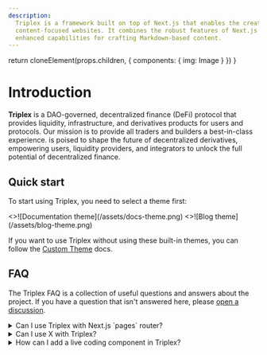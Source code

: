 ```yaml
---
description:
  Triplex is a framework built on top of Next.js that enables the creation of
  content-focused websites. It combines the robust features of Next.js with
  enhanced capabilities for crafting Markdown-based content.
---
```



  return cloneElement(props.children, {
    components: {
      img: Image
    }
  })
}

# Introduction

**Triplex** is a DAO-governed, decentralized finance (DeFi) protocol that provides liquidity, infrastructure, and derivatives products for users and protocols. Our mission is to provide all traders and builders a best-in-class experience.
is poised to shape the future of decentralized derivatives, empowering users, liquidity providers, and integrators to unlock the full potential of decentralized finance.

## Quick start

To start using Triplex, you need to select a theme first:

<Cards num={2}>
  <Cards.Card arrow title="Documentation theme" href="/docs/docs-theme/start">
    <>![Documentation theme](/assets/docs-theme.png)</>
  </Cards.Card>
  <Cards.Card arrow title="Blog theme" href="/docs/blog-theme/start">
    <>![Blog theme](/assets/blog-theme.png)</>
  </Cards.Card>
</Cards>

If you want to use Triplex without using these built-in themes, you can follow
the [Custom Theme](/docs/custom-theme) docs.

## FAQ

The Triplex FAQ is a collection of useful questions and answers about the
project. If you have a question that isn't answered here, please
[open a discussion](https://github.com/shuding/triplex/discussions).

<details>
  {/* prettier-ignore */}
  <summary>Can I use Triplex with Next.js `pages` router?</summary>
Triplex 4 only works with the `app` router. Only Triplex 1/2/3 supports the
`pages` router.

</details>

<details>
  <summary>Can I use X with Triplex?</summary>
The answer is "yes" for most things. Since Triplex is just a Next.js plugin, almost all the things
that can be done with React can be done with Triplex. Here are some examples and guides:

- [Use Tailwind CSS](/docs/guide/tailwind-css)
- [Use custom CSS and Sass](/docs/guide/custom-css)
- [Use custom fonts](https://nextjs.org/docs/basic-features/font-optimization)

</details>

<details>
  {/* prettier-ignore */}
  <summary>How can I add a live coding component in Triplex?</summary>
There are libraries like [Sandpack](https://sandpack.codesandbox.io) and
[react-live](https://github.com/FormidableLabs/react-live) that can help you
add live coding components to your MDX.

</details>
